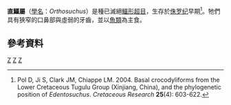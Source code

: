 {{Automatic taxobox
| taxon = Orthosuchus
| authority = Nash, 1968
| fossil_range = {{fossilrange|196.05}}
| type_species = '''''Orthosuchus stormbergi'''''
| type_species_authority = Nash, 1968 
}}

'''直鱷屬'''（[[學名|學名]]：''Orthosuchus''）是種已滅絕[[鱷形超目|鱷形超目]]，生存於[[侏罗纪|侏罗纪]]早期<ref name="Pol et al., 2004">Pol D, Ji S, Clark JM, Chiappe LM. 2004. Basal crocodyliforms from the Lower Cretaceous Tugulu Group (Xinjiang, China), and the phylogenetic position of ''Edentosuchus''. ''Cretaceous Research'' '''25'''(4): 603-622.</ref>。牠們具有狹窄的口鼻部與虛弱的牙齒，並以[[魚類|魚類]]為主食。

==參考資料==
{{Reflist}}
{{偽鱷類|L.}}
{{Taxonbar|from=Q1526311}}
[[Category:原鱷亞目|Z]]
[[Category:侏羅紀鱷形類|Z]]
[[Category:1968年描述的分类群|Z]]


{{Paleo-reptile-stub}}
{{Crocodilia-stub}}